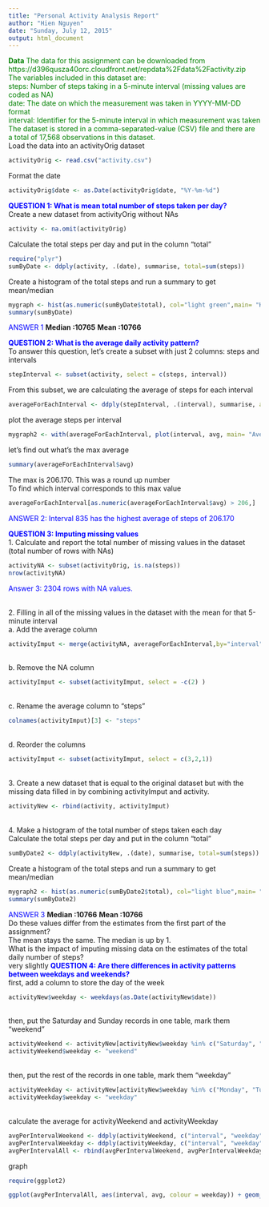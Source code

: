 ```yaml
---
title: "Personal Activity Analysis Report"
author: "Hien Nguyen"
date: "Sunday, July 12, 2015"
output: html_document
---
```

<font color=green> <b>Data</b> 
The data for this assignment can be downloaded from https://d396qusza40orc.cloudfront.net/repdata%2Fdata%2Factivity.zip
<br>The variables included in this dataset are:
<br>steps: Number of steps taking in a 5-minute interval (missing values are coded as NA)
<br>date: The date on which the measurement was taken in YYYY-MM-DD format
<br>interval: Identifier for the 5-minute interval in which measurement was taken
<br>The dataset is stored in a comma-separated-value (CSV) file and there are a total of 17,568 observations in this dataset.
</font>
<br>Load the data into an activityOrig dataset
```r
activityOrig <- read.csv("activity.csv")
```
Format the date
```r
activityOrig$date <- as.Date(activityOrig$date, "%Y-%m-%d")
```
<font color="blue"><b>QUESTION 1:   What is mean total number of steps taken per day?</b></font>
<br>Create a new dataset from activityOrig without NAs
```r
activity <- na.omit(activityOrig)
```
Calculate the total steps per day and put in the column "total"
```r
require("plyr")
sumByDate <- ddply(activity, .(date), summarise, total=sum(steps))
```
Create a histogram of the total steps and run a summary to get mean/median
```r
mygraph <- hist(as.numeric(sumByDate$total), col="light green",main= "Histogram of Total Steps", xlab="Number of Steps", ylab="Frequency")
summary(sumByDate)
```
<font color="blue">ANSWER 1</font>
**Median :10765**
**Mean   :10766**
<p><font color="blue"><b>QUESTION 2: What is the average daily activity pattern?</b></font>
<br>To answer this question, let's create a subset with just 2 columns: steps and intervals
```r
stepInterval <- subset(activity, select = c(steps, interval))
```
From this subset, we are calculating the average of steps for each interval
```r
averageForEachInterval <- ddply(stepInterval, .(interval), summarise, avg=mean(steps))
```
plot the average steps per interval
```r
mygraph2 <- with(averageForEachInterval, plot(interval, avg, main= "Average steps per interval", ylab="Average", xlab="Intervals", type="l"))
```
<P>let's find out what's the max average
```r
summary(averageForEachInterval$avg)
```
The max is 206.170.  This was a round up number
<br>To find which interval corresponds to this max value
```r
averageForEachInterval[as.numeric(averageForEachInterval$avg) > 206,]
```
<font color="blue">ANSWER 2: Interval 835 has the highest average of steps of 206.170

<p><b>QUESTION 3: Imputing missing values</b></font>
<br>1.  Calculate and report the total number of missing values in the dataset (total number of rows with NAs)
```r
activityNA <- subset(activityOrig, is.na(steps))
nrow(activityNA)
```
<font color="blue">Answer 3:  2304 rows with NA values.</font>

<br>2.  Filling in all of the missing values in the dataset with the mean for that 5-minute interval
<br>a.  Add the average column
```r
activityImput <- merge(activityNA, averageForEachInterval,by="interval")
```
<br>b.  Remove the NA column
```r
activityImput <- subset(activityImput, select = -c(2) )
```
<br>c.  Rename the average column to "steps"
```r
colnames(activityImput)[3] <- "steps"
```
<br>d.  Reorder the columns
```r
activityImput <- subset(activityImput, select = c(3,2,1))
```
<br>3.  Create a new dataset that is equal to the original dataset but with the missing data filled in by combining activityImput and activity.
```r
activityNew <- rbind(activity, activityImput)
```
<br> 4. Make a histogram of the total number of steps taken each day
<br>Calculate the total steps per day and put in the column "total"
```r
sumByDate2 <- ddply(activityNew, .(date), summarise, total=sum(steps))
```
Create a histogram of the total steps and run a summary to get mean/median
```r
mygraph2 <- hist(as.numeric(sumByDate2$total), col="light blue",main= "Histogram of Total Steps", xlab="Number of Steps", ylab="Frequency")
summary(sumByDate2)
```
<font color="blue">ANSWER 3</font>
**Median :10766**
**Mean   :10766**
<br> Do these values differ from the estimates from the first part of the assignment? 
<br> The mean stays the same.  The median is up by 1.
<br> What is the impact of imputing missing data on the estimates of the total daily number of steps?
<br> very slightly
<font color="blue"><b>QUESTION 4:  Are there differences in activity patterns between weekdays and weekends?</b></font>
<br> first, add a column to store the day of the week
```r
activityNew$weekday <- weekdays(as.Date(activityNew$date))
```
<br> then, put the Saturday and Sunday records in one table, mark them "weekend"
```r
activityWeekend <- activityNew[activityNew$weekday %in% c("Saturday", "Sunday"),]
activityWeekend$weekday <- "weekend"
```
<br> then, put the rest of the records in one table, mark them "weekday"
```r
activityWeekday <- activityNew[activityNew$weekday %in% c("Monday", "Tuesday","Wednesday", "Thursday","Friday"),]
activityWeekday$weekday <- "weekday"
```
<br> calculate the average for activityWeekend and activityWeekday
```r
avgPerIntervalWeekend <- ddply(activityWeekend, c("interval", "weekday"), summarise, avg=mean(steps))
avgPerIntervalWeekday <- ddply(activityWeekday, c("interval", "weekday"), summarise, avg=mean(steps))
avgPerIntervalAll <- rbind(avgPerIntervalWeekend, avgPerIntervalWeekday)
```
graph
```r
require(ggplot2)

ggplot(avgPerIntervalAll, aes(interval, avg, colour = weekday)) + geom_line() + facet_grid(.~weekday) + facet_wrap(~weekday, nrow=2) +  xlab("Interval") + ylab("Average Number of Steps")
```

